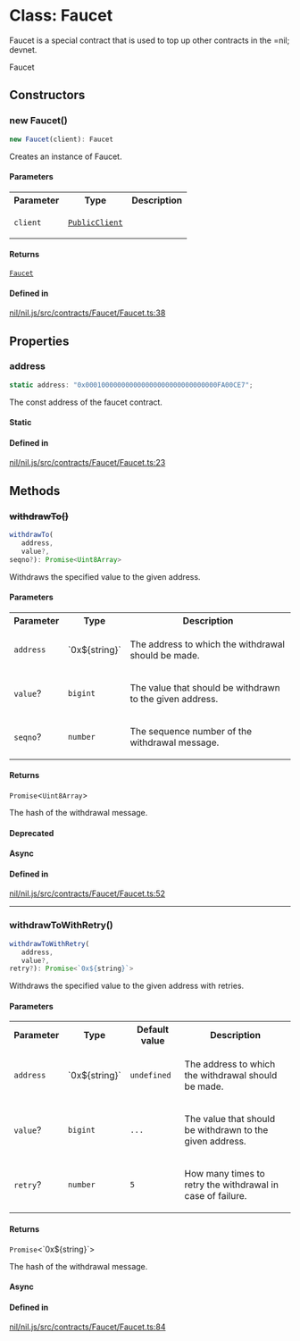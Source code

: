 # Class: Faucet

Faucet is a special contract that is used to top up other contracts in the =nil; devnet.

 Faucet

## Constructors

### new Faucet()

```ts
new Faucet(client): Faucet
```

Creates an instance of Faucet.

#### Parameters

<table>
<tr>
<th>Parameter</th>
<th>Type</th>
<th>Description</th>
</tr>
<tr>
<td>

`client`

</td>
<td>

[`PublicClient`](PublicClient.mdx)

</td>
<td>

</td>
</tr>
</table>

#### Returns

[`Faucet`](Faucet.mdx)

#### Defined in

[nil/nil.js/src/contracts/Faucet/Faucet.ts:38](https://github.com/NilFoundation/nil.js/blob/08a7f90027b4c09b608245b19f15f6fb7ae1ff03/src/contracts/Faucet/Faucet.ts#L38)

## Properties

### address

```ts
static address: "0x000100000000000000000000000000000FA00CE7";
```

The const address of the faucet contract.

#### Static

#### Defined in

[nil/nil.js/src/contracts/Faucet/Faucet.ts:23](https://github.com/NilFoundation/nil.js/blob/08a7f90027b4c09b608245b19f15f6fb7ae1ff03/src/contracts/Faucet/Faucet.ts#L23)

## Methods

### ~~withdrawTo()~~

```ts
withdrawTo(
   address, 
   value?, 
seqno?): Promise<Uint8Array>
```

Withdraws the specified value to the given address.

#### Parameters

<table>
<tr>
<th>Parameter</th>
<th>Type</th>
<th>Description</th>
</tr>
<tr>
<td>

`address`

</td>
<td>

\`0x$\{string\}\`

</td>
<td>

The address to which the withdrawal should be made.

</td>
</tr>
<tr>
<td>

`value`?

</td>
<td>

`bigint`

</td>
<td>

The value that should be withdrawn to the given address.

</td>
</tr>
<tr>
<td>

`seqno`?

</td>
<td>

`number`

</td>
<td>

The sequence number of the withdrawal message.

</td>
</tr>
</table>

#### Returns

`Promise`\<`Uint8Array`\>

The hash of the withdrawal message.

#### Deprecated

#### Async

#### Defined in

[nil/nil.js/src/contracts/Faucet/Faucet.ts:52](https://github.com/NilFoundation/nil.js/blob/08a7f90027b4c09b608245b19f15f6fb7ae1ff03/src/contracts/Faucet/Faucet.ts#L52)

***

### withdrawToWithRetry()

```ts
withdrawToWithRetry(
   address, 
   value?, 
retry?): Promise<`0x${string}`>
```

Withdraws the specified value to the given address with retries.

#### Parameters

<table>
<tr>
<th>Parameter</th>
<th>Type</th>
<th>Default value</th>
<th>Description</th>
</tr>
<tr>
<td>

`address`

</td>
<td>

\`0x$\{string\}\`

</td>
<td>

`undefined`

</td>
<td>

The address to which the withdrawal should be made.

</td>
</tr>
<tr>
<td>

`value`?

</td>
<td>

`bigint`

</td>
<td>

`...`

</td>
<td>

The value that should be withdrawn to the given address.

</td>
</tr>
<tr>
<td>

`retry`?

</td>
<td>

`number`

</td>
<td>

`5`

</td>
<td>

How many times to retry the withdrawal in case of failure.

</td>
</tr>
</table>

#### Returns

`Promise`\<\`0x$\{string\}\`\>

The hash of the withdrawal message.

#### Async

#### Defined in

[nil/nil.js/src/contracts/Faucet/Faucet.ts:84](https://github.com/NilFoundation/nil.js/blob/08a7f90027b4c09b608245b19f15f6fb7ae1ff03/src/contracts/Faucet/Faucet.ts#L84)
